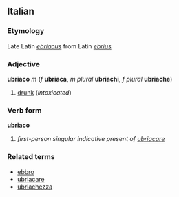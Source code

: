 ==Italian==
===Etymology===
Late Latin ''[[ebriacus]]'' from Latin ''[[ebrius]]''
===Adjective===
'''ubriaco''' ''m'' (''f'' '''ubriaca''', ''m plural'' '''ubriachi''', ''f plural'' '''ubriache''')

#[[drunk]] (''intoxicated'')

===Verb form===
'''ubriaco'''

# ''first-person singular indicative present of [[ubriacare]]''

===Related terms===
*[[ebbro]]
*[[ubriacare]]
*[[ubriachezza]]